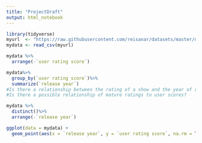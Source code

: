 ```yaml
---
title: "ProjectDraft"
output: html_notebook
---
```


```r
library(tidyverse)
myurl  <- "https://raw.githubusercontent.com/reisanar/datasets/master/netflixShows.csv"
mydata <- read_csv(myurl)
```

```r
mydata %>%
  arrange(-`user rating score`)
```

```r
mydata%>%
  group_by(`user rating score`)%>%
  summarize(`release year`)
#Is there a relationship between the rating of a show and the year of release?
#Is there a possible relationship of mature ratings to user scores?
```



```r
mydata %>%
  distinct()%>%
  arrange(-`release year`)

ggplot(data = mydata) +
  geom_point(aes(x = `release year`, y = `user rating score`, na.rm = TRUE, scale = 0.9))
```

